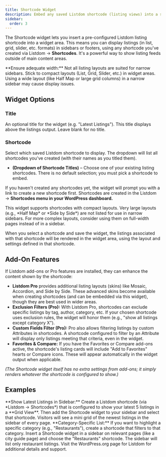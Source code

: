 ```yaml
---
title: Shortcode Widget
description: Embed any saved Listdom shortcode (listing views) into a sidebar/widget area, allowing you to display listings in various layouts in your theme's widget areas.
sidebar:
  order: 3
---
```



The Shortcode widget lets you insert a pre-configured Listdom listing shortcode into a widget area. This means you can display listings (in list, grid, slider, etc. formats) in sidebars or footers, using any shortcode you've created via Listdom → **Shortcodes**. It's a powerful way to show listing feeds outside of main content areas.

<Aside type="caution">
**Ensure adequate width:** Not all listing layouts are suited for narrow sidebars. Stick to compact layouts (List, Grid, Slider, etc.) in widget areas. Using a wide layout (like Half Map or large grid columns) in a narrow sidebar may cause display issues.
</Aside>

## Widget Options

### Title
An optional title for the widget (e.g. "Latest Listings"). This title displays above the listings output. Leave blank for no title.

### Shortcode
Select which saved Listdom shortcode to display. The dropdown will list all shortcodes you've created (with their names as you titled them).

- **(Dropdown of Shortcode Titles)** – Choose one of your existing listing shortcodes. There is no default selection; you must pick a shortcode to embed.

If you haven't created any shortcodes yet, the widget will prompt you with a link to create a new shortcode first. Shortcodes are created in the Listdom → **Shortcodes menu in your WordPress dashboard.**

<Aside type="note">
This widget supports shortcodes with compact layouts. Very large layouts (e.g., *Half Map* or *Side by Side*) are not listed for use in narrow sidebars. For more complex layouts, consider using them on full-width pages instead of in a sidebar.
</Aside>

When you select a shortcode and save the widget, the listings associated with that shortcode will be rendered in the widget area, using the layout and settings defined in that shortcode.

## Add-On Features

If Listdom add-ons or Pro features are installed, they can enhance the content shown by the shortcode:

- **Listdom Pro** <Badge text="Pro" /> provides additional listing layouts (skins) like Mosaic, Accordion, and Side by Side. These advanced skins become available when creating shortcodes (and can be embedded via this widget), though they are best used in wider areas.
- **Exclusion Filters (Pro):** <Badge text="Pro" /> With Listdom Pro, shortcodes can exclude specific listings by tag, author, category, etc. If your chosen shortcode uses exclusion rules, the widget will honor them (e.g., "show all listings except category X").
- **Custom Fields Filter (Pro):** <Badge text="Pro" /> Pro also allows filtering listings by custom Attributes in shortcodes. A shortcode configured to filter by an Attribute will display only listings meeting that criteria, even in the widget.
- **Favorites & Compare:** If you have the Favorites or Compare add-ons active, the shortcode's listing cards will include "Add to Favorites" hearts or Compare icons. These will appear automatically in the widget output when applicable.

_(The Shortcode widget itself has no extra settings from add-ons; it simply renders whatever the shortcode is configured to show.)_

## Examples

<CardGrid>
  <Card>
    **Show Latest Listings in Sidebar:** Create a Listdom shortcode (via *Listdom → Shortcodes*) that is configured to show your latest 5 listings in a **Grid View**. Then add the Shortcode widget to your sidebar and select that shortcode. Visitors will see a mini grid of the newest listings in the sidebar of every page.
  </Card>
  <Card>
    **Category-Specific List:** If you want to highlight a specific category (e.g., "Restaurants"), create a shortcode that filters to that category. Insert a Shortcode widget in a sidebar on relevant pages (like a city guide page) and choose the "Restaurants" shortcode. The sidebar will list only restaurant listings.
  </Card>
</CardGrid>

<LinkCard href="https://wordpress.org/plugins/listdom/" title="Listdom Plugin on WordPress.org">
Visit the WordPress.org page for Listdom for additional details and support.
</LinkCard>
